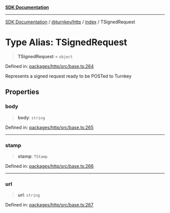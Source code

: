 [**SDK Documentation**](../../../../README.mdx)

***

[SDK Documentation](../../../../packages.mdx) / [@turnkey/http](../../README.mdx) / [index](../README.mdx) / TSignedRequest

# Type Alias: TSignedRequest

> **TSignedRequest** = `object`

Defined in: [packages/http/src/base.ts:264](https://github.com/tkhq/sdk/blob/078f5423e923fbd1d7fd39440402d7f01d09c3d0/packages/http/src/base.ts#L264)

Represents a signed request ready to be POSTed to Turnkey

## Properties

### body

> **body**: `string`

Defined in: [packages/http/src/base.ts:265](https://github.com/tkhq/sdk/blob/078f5423e923fbd1d7fd39440402d7f01d09c3d0/packages/http/src/base.ts#L265)

***

### stamp

> **stamp**: `TStamp`

Defined in: [packages/http/src/base.ts:266](https://github.com/tkhq/sdk/blob/078f5423e923fbd1d7fd39440402d7f01d09c3d0/packages/http/src/base.ts#L266)

***

### url

> **url**: `string`

Defined in: [packages/http/src/base.ts:267](https://github.com/tkhq/sdk/blob/078f5423e923fbd1d7fd39440402d7f01d09c3d0/packages/http/src/base.ts#L267)
